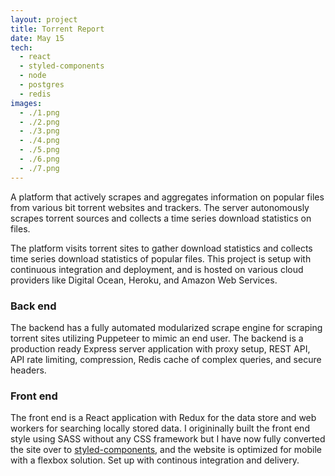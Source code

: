 ```yaml
---
layout: project
title: Torrent Report
date: May 15
tech:
  - react
  - styled-components
  - node
  - postgres
  - redis
images:
  - ./1.png
  - ./2.png
  - ./3.png
  - ./4.png
  - ./5.png
  - ./6.png
  - ./7.png
---
```


A platform that actively scrapes and aggregates information on popular files from various bit torrent websites and trackers.
The server autonomously scrapes torrent sources and collects a time series download statistics on files.

The platform visits torrent sites to gather download statistics and collects time series download statistics of popular files.
This project is setup with continuous integration and deployment, and is hosted on various cloud providers like Digital Ocean, Heroku, and Amazon Web Services.

### Back end

The backend has a fully automated modularized scrape engine for scraping torrent sites utilizing Puppeteer to mimic an end user.
The backend is a production ready Express server application with proxy setup, REST API, API rate limiting, compression, Redis cache of complex queries, and secure headers.

### Front end

The front end is a React application with Redux for the data store and web workers for searching locally stored data.
I origininally built the front end style using SASS without any CSS framework but I have now fully converted the site over to [styled-components](https://www.styled-components.com/), and the website is optimized for mobile with a flexbox solution.
Set up with continous integration and delivery.
